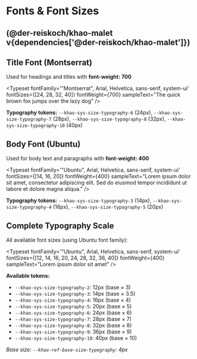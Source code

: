 
<Meta title="Khao Malet/Fonts & Font Sizes" />

# Fonts & Font Sizes

## (@der-reiskoch/khao-malet v{dependencies['@der-reiskoch/khao-malet']})

## Title Font (Montserrat)

Used for headings and titles with **font-weight: 700**

<Typeset
  fontFamily='"Montserrat", Arial, Helvetica, sans-serif, system-ui'
  fontSizes={[24, 28, 32, 40]}
  fontWeight={700}
  sampleText="The quick brown fox jumps over the lazy dog"
/>

**Typography tokens:** `--khao-sys-size-typography-6` (24px), `--khao-sys-size-typography-7` (28px), `--khao-sys-size-typography-8` (32px), `--khao-sys-size-typography-10` (40px)

## Body Font (Ubuntu)

Used for body text and paragraphs with **font-weight: 400**

<Typeset
  fontFamily='"Ubuntu", Arial, Helvetica, sans-serif, system-ui'
  fontSizes={[14, 16, 20]}
  fontWeight={400}
  sampleText="Lorem ipsum dolor sit amet, consectetur adipiscing elit. Sed do eiusmod tempor incididunt ut labore et dolore magna aliqua."
/>

**Typography tokens:** `--khao-sys-size-typography-3` (14px), `--khao-sys-size-typography-4` (16px), `--khao-sys-size-typography-5` (20px)

## Complete Typography Scale

All available font sizes (using Ubuntu font family):

<Typeset
  fontFamily='"Ubuntu", Arial, Helvetica, sans-serif, system-ui'
  fontSizes={[12, 14, 16, 20, 24, 28, 32, 36, 40]}
  fontWeight={400}
  sampleText="Lorem ipsum dolor sit amet"
/>

**Available tokens:**
- `--khao-sys-size-typography-2`: 12px (base × 3)
- `--khao-sys-size-typography-3`: 14px (base × 3.5)
- `--khao-sys-size-typography-4`: 16px (base × 4)
- `--khao-sys-size-typography-5`: 20px (base × 5)
- `--khao-sys-size-typography-6`: 24px (base × 6)
- `--khao-sys-size-typography-7`: 28px (base × 7)
- `--khao-sys-size-typography-8`: 32px (base × 8)
- `--khao-sys-size-typography-9`: 36px (base × 9)
- `--khao-sys-size-typography-10`: 40px (base × 10)

_Base size: `--khao-ref-base-size-typography`: 4px_
